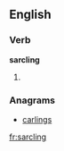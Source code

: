 ==English==

===Verb===
'''sarcling'''

# {{present participle of|sarcle}}

===Anagrams===
* [[carlings#English|carlings]]

[[fr:sarcling]]